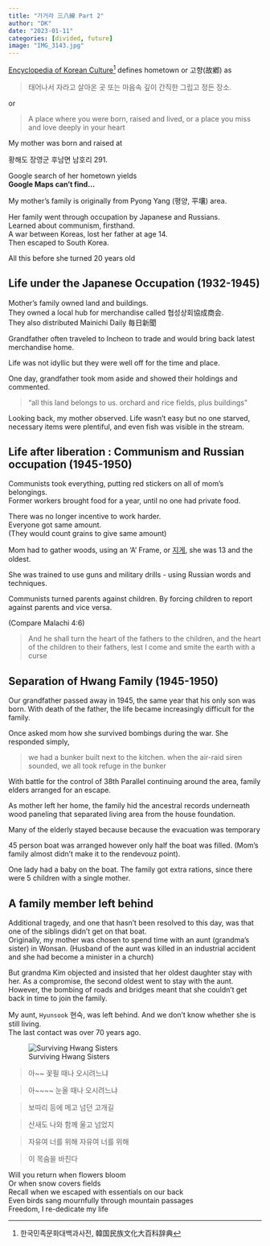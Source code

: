 ---
title: "가거라 三八線 Part 2"
author: "DK"
date: "2023-01-11"
categories: [divided, future]
image: "IMG_3143.jpg"
---

[Encyclopedia of Korean Culture^[한국민족문화대백과사전, 韓国民族文化大百科辞典]](http://encykorea.aks.ac.kr/) defines hometown or 고향(故鄕) as

> 태어나서 자라고 살아온 곳 또는 마음속 깊이 간직한 그립고 정든 장소.

or

> A place where you were born, raised and lived, or a place you miss and love deeply in your heart

My mother was born and raised at

황해도 장영군 후남면 남호리 291. 

Google search of her hometown yields  
**Google Maps can't find...**

My mother's family is originally from Pyong Yang (평양, 平壤) area.  

Her family went through occupation by Japanese and Russians.  
Learned about communism, firsthand.  
A war between Koreas, lost her father at age 14.   
Then escaped to South Korea.

All this before she turned 20 years old

## Life under the Japanese Occupation (1932-1945)

Mother's family owned land and buildings.   
They owned a local hub for merchandise called 협성상회協成商会.  
They also distributed Mainichi Daily 毎日新聞

Grandfather often traveled to Incheon to trade and would bring back latest merchandise home.

Life was not idyllic but they were well off for the time and place.

One day, grandfather took mom aside and showed their holdings and commented.

> "all this land belongs to us. orchard and rice fields, plus buildings"

Looking back, my mother observed. 
Life wasn't easy but no one starved, necessary items were plentiful, and even fish was visible in the stream.

## Life after liberation : Communism and Russian occupation (1945-1950)

Communists took everything, putting red stickers on all of mom's belongings.   
Former workers brought food for a year, until no one had private food.

There was no longer incentive to work harder.  
Everyone got same amount.  
(They would count grains to give same amount)

Mom had to gather woods, using an 'A' Frame, or [지게](https://en.wikipedia.org/wiki/Jige), she was 13 and the oldest.

She was trained to use guns and military drills - using Russian words and techniques.

Communists turned parents against children. 
By forcing children to report against parents and vice versa.

(Compare Malachi 4:6)

> And he shall turn the heart of the fathers to the children, and the heart of the children to their fathers, lest I come and smite the earth with a curse

## Separation of Hwang Family (1945-1950)

Our grandfather passed away in 1945, the same year that his only son was born. 
With death of the father, the life became increasingly difficult for the family.

Once asked mom how she survived bombings during the war. She responded simply,

> we had a bunker built next to the kitchen. when the air-raid siren sounded, we all took refuge in the bunker

With battle for the control of 38th Parallel continuing around the area, family elders arranged for an escape.

As mother left her home, the family hid the ancestral records underneath wood paneling that separated living area from the house foundation.

Many of the elderly stayed because because the evacuation was temporary

45 person boat was arranged however only half the boat was filled. (Mom's family almost didn't make it to the rendevouz point).

One lady had a baby on the boat. The family got extra rations, since there were 5 children with a single mother.

## A family member left behind

Additional tragedy, and one that hasn't been resolved to this day, was that one of the siblings didn't get on that boat.   
Originally, my mother was chosen to spend time with an aunt (grandma's sister) in Wonsan. 
(Husband of the aunt was killed in an industrial accident and she had become a minister in a church)

But grandma Kim objected and insisted that her oldest daughter stay with her. 
As a compromise, the second oldest went to stay with the aunt. 
However, the bombing of roads and bridges meant that she couldn't get back in time to join the family.

My aunt, `Hyunsook` 현숙, was left behind. 
And we don't know whether she is still living.  
The last contact was over 70 years ago.

![Surviving Hwang Sisters](images/IMG_8252%20Copy.JPG)


> 아~~ 꽃필 때나 오시려느냐

> 아~~~~ 눈올 때나 오시려느냐

> 보따리 등에 메고 넘던 고개길

> 산새도 나와 함께 울고 넘었지

> 자유여 너를 위해 자유여 너를 위해

> 이 목숨을 바친다

Will you return when flowers bloom  
Or when snow covers fields  
Recall when we escaped with essentials on our back  
Even birds sang mournfully through mountain passages  
Freedom, I re-dedicate my life 
